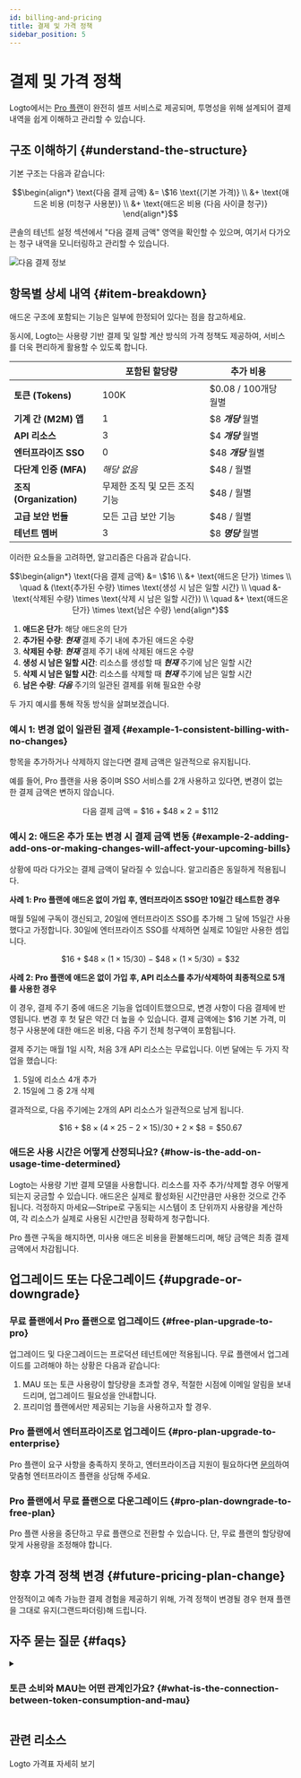 ```yaml
---
id: billing-and-pricing
title: 결제 및 가격 정책
sidebar_position: 5
---
```


# 결제 및 가격 정책

Logto에서는 [Pro 플랜](https://logto.io/pricing)이 완전히 셀프 서비스로 제공되며, 투명성을 위해 설계되어 결제 내역을 쉽게 이해하고 관리할 수 있습니다.

## 구조 이해하기 \{#understand-the-structure}

기본 구조는 다음과 같습니다:

```math
\begin{align*}
\text{다음 결제 금액} &= \$16 \text{(기본 가격)} \\
&+ \text{애드온 비용 (미청구 사용분)} \\
&+ \text{애드온 비용 (다음 사이클 청구)}
\end{align*}
```

콘솔의 테넌트 설정 섹션에서 "다음 결제 금액" 영역을 확인할 수 있으며, 여기서 다가오는 청구 내역을 모니터링하고 관리할 수 있습니다.

<img src="/img/assets/next-billing-info.png" alt="다음 결제 정보" />

## 항목별 상세 내역 \{#item-breakdown}

애드온 구조에 포함되는 기능은 일부에 한정되어 있다는 점을 참고하세요.

동시에, Logto는 사용량 기반 결제 및 일할 계산 방식의 가격 정책도 제공하여, 서비스를 더욱 편리하게 활용할 수 있도록 합니다.

|                         | 포함된 할당량                 | 추가 비용            |
| ----------------------- | ----------------------------- | -------------------- |
| **토큰 (Tokens)**       | 100K                          | $0.08 / 100개당 월별 |
| **기계 간 (M2M) 앱**    | 1                             | $8 **_개당_** 월별   |
| **API 리소스**          | 3                             | $4 **_개당_** 월별   |
| **엔터프라이즈 SSO**    | 0                             | $48 **_개당_** 월별  |
| **다단계 인증 (MFA)**   | _해당 없음_                   | $48 / 월별           |
| **조직 (Organization)** | 무제한 조직 및 모든 조직 기능 | $48 / 월별           |
| **고급 보안 번들**      | 모든 고급 보안 기능           | $48 / 월별           |
| **테넌트 멤버**         | 3                             | $8 **_명당_** 월별   |

이러한 요소들을 고려하면, 알고리즘은 다음과 같습니다.

```math
\begin{align*}
\text{다음 결제 금액} &= \$16 \\
&+ \text{애드온 단가} \times \\
\quad & (\text{추가된 수량} \times \text{생성 시 남은 일할 시간} \\
\quad &- \text{삭제된 수량} \times \text{삭제 시 남은 일할 시간}) \\
\quad &+ \text{애드온 단가} \times \text{남은 수량}
\end{align*}
```

1. **애드온 단가**: 해당 애드온의 단가
2. **추가된 수량**: **_현재_** 결제 주기 내에 추가된 애드온 수량
3. **삭제된 수량**: **_현재_** 결제 주기 내에 삭제된 애드온 수량
4. **생성 시 남은 일할 시간**: 리소스를 생성할 때 **_현재_** 주기에 남은 일할 시간
5. **삭제 시 남은 일할 시간**: 리소스를 삭제할 때 **_현재_** 주기에 남은 일할 시간
6. **남은 수량**: **_다음_** 주기의 일관된 결제를 위해 필요한 수량

두 가지 예시를 통해 작동 방식을 살펴보겠습니다.

### 예시 1: 변경 없이 일관된 결제 \{#example-1-consistent-billing-with-no-changes}

항목을 추가하거나 삭제하지 않는다면 결제 금액은 일관적으로 유지됩니다.

예를 들어, Pro 플랜을 사용 중이며 SSO 서비스를 2개 사용하고 있다면, 변경이 없는 한 결제 금액은 변하지 않습니다.

```math
\text{다음 결제 금액} = \$ 16 + \$ 48 \times 2 = \$ 112
```

### 예시 2: 애드온 추가 또는 변경 시 결제 금액 변동 \{#example-2-adding-add-ons-or-making-changes-will-affect-your-upcoming-bills}

상황에 따라 다가오는 결제 금액이 달라질 수 있습니다. 알고리즘은 동일하게 적용됩니다.

**사례 1: Pro 플랜에 애드온 없이 가입 후, 엔터프라이즈 SSO만 10일간 테스트한 경우**

매월 5일에 구독이 갱신되고, 20일에 엔터프라이즈 SSO를 추가해 그 달에 15일간 사용했다고 가정합니다. 30일에 엔터프라이즈 SSO를 삭제하면 실제로 10일만 사용한 셈입니다.

```math
\$16 + \$48 \times (1 \times 15 / 30) - \$48 \times (1 \times 5 / 30) = \$32
```

**사례 2: Pro 플랜에 애드온 없이 가입 후, API 리소스를 추가/삭제하여 최종적으로 5개를 사용한 경우**

이 경우, 결제 주기 중에 애드온 기능을 업데이트했으므로, 변경 사항이 다음 결제에 반영됩니다. 변경 후 첫 달은 약간 더 높을 수 있습니다. 결제 금액에는 $16 기본 가격, 미청구 사용분에 대한 애드온 비용, 다음 주기 전체 청구액이 포함됩니다.

결제 주기는 매월 1일 시작, 처음 3개 API 리소스는 무료입니다. 이번 달에는 두 가지 작업을 했습니다:

1. 5일에 리소스 4개 추가
2. 15일에 그 중 2개 삭제

결과적으로, 다음 주기에는 2개의 API 리소스가 일관적으로 남게 됩니다.

```math
\$16 + \$8 \times (4 \times 25 - 2 \times 15) / 30 + 2 \times \$8 = \$50.67
```

### 애드온 사용 시간은 어떻게 산정되나요? \{#how-is-the-add-on-usage-time-determined}

Logto는 사용량 기반 결제 모델을 사용합니다. 리소스를 자주 추가/삭제할 경우 어떻게 되는지 궁금할 수 있습니다. 애드온은 실제로 활성화된 시간만큼만 사용한 것으로 간주됩니다. 걱정하지 마세요—Stripe로 구동되는 시스템이 초 단위까지 사용량을 계산하여, 각 리소스가 실제로 사용된 시간만큼 정확하게 청구합니다.

Pro 플랜 구독을 해지하면, 미사용 애드온 비용을 환불해드리며, 해당 금액은 최종 결제 금액에서 차감됩니다.

## 업그레이드 또는 다운그레이드 \{#upgrade-or-downgrade}

### 무료 플랜에서 Pro 플랜으로 업그레이드 \{#free-plan-upgrade-to-pro}

업그레이드 및 다운그레이드는 프로덕션 테넌트에만 적용됩니다. 무료 플랜에서 업그레이드를 고려해야 하는 상황은 다음과 같습니다:

1. MAU 또는 토큰 사용량이 할당량을 초과할 경우, 적절한 시점에 이메일 알림을 보내드리며, 업그레이드 필요성을 안내합니다.
2. 프리미엄 플랜에서만 제공되는 기능을 사용하고자 할 경우.

### Pro 플랜에서 엔터프라이즈로 업그레이드 \{#pro-plan-upgrade-to-enterprise}

Pro 플랜이 요구 사항을 충족하지 못하고, 엔터프라이즈급 지원이 필요하다면 [문의](https://logto.io/contact)하여 맞춤형 엔터프라이즈 플랜을 상담해 주세요.

### Pro 플랜에서 무료 플랜으로 다운그레이드 \{#pro-plan-downgrade-to-free-plan}

Pro 플랜 사용을 중단하고 무료 플랜으로 전환할 수 있습니다. 단, 무료 플랜의 할당량에 맞게 사용량을 조정해야 합니다.

## 향후 가격 정책 변경 \{#future-pricing-plan-change}

안정적이고 예측 가능한 결제 경험을 제공하기 위해, 가격 정책이 변경될 경우 현재 플랜을 그대로 유지(그랜드파더링)해 드립니다.

## 자주 묻는 질문 \{#faqs}

<details>

<summary>

### 토큰 소비와 MAU는 어떤 관계인가요? \{#what-is-the-connection-between-token-consumption-and-mau}

</summary>

Logto는 토큰 기반 인증 (Authentication)을 사용합니다. 한 명의 사용자가 한 번 로그인할 때 ID 토큰, 액세스 토큰, 리프레시 토큰 등 2~3개의 토큰이 소비될 수 있습니다. 기계 간 (M2M) 또는 조직 (Organization) 기능을 사용할 경우, M2M 토큰이나 조직 토큰 등 추가 토큰이 사용될 수 있습니다. 토큰 소비량은 사용자가 시스템과 상호작용하는 방식에 따라 달라집니다. 이를 추적할 수 있도록 <CloudLink to="/dashboard">콘솔 > 대시보드</CloudLink>에서 실시간 토큰 사용량 모니터링을 제공합니다. 예를 들어, 무료 플랜에서는 100,000개의 토큰이 무료로 제공되며, 약 30,000~50,000 MAU(월간 활성 사용자)를 지원할 수 있습니다.

</details>

## 관련 리소스

<Url href="https://logto.io/pricing">Logto 가격표 자세히 보기</Url>
